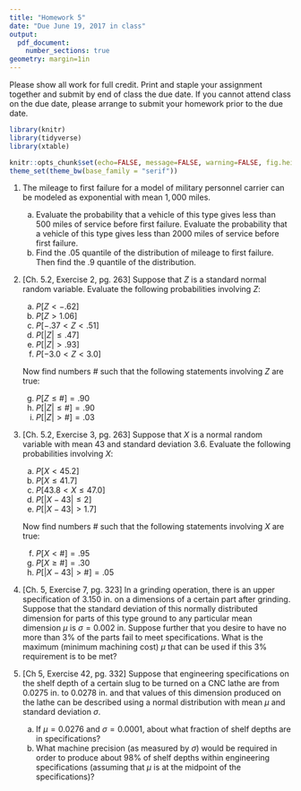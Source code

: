 ```yaml
---
title: "Homework 5"
date: "Due June 19, 2017 in class"
output: 
  pdf_document:
    number_sections: true
geometry: margin=1in
---
```


Please show all work for full credit. Print and staple your assignment together and submit by end of class the due date. If you cannot attend class on the due date, please arrange to submit your homework prior to the due date.

```r
library(knitr)
library(tidyverse)
library(xtable)

knitr::opts_chunk$set(echo=FALSE, message=FALSE, warning=FALSE, fig.height = 2)
theme_set(theme_bw(base_family = "serif"))
```

1. The mileage to first failure for a model of military personnel carrier can be modeled as exponential with mean $1,000$ miles.
    a) Evaluate the probability that a vehicle of this type gives less than $500$ miles of service before first failure. Evaluate the probability that a vehicle of this type gives less than $2000$ miles of service before first failure. 
    b) Find the $.05$ quantile of the distribution of mileage to first failure. Then find the $.9$ quantile of the distribution.
    
1. [Ch. 5.2, Exercise 2, pg. 263] Suppose that $Z$ is a standard normal random variable. Evaluate the following probabilities involving $Z$:
    a) $P[Z < -.62]$
    a) $P[Z > 1.06]$
    a) $P[-.37 < Z < .51]$
    a) $P[|Z| \le .47]$
    a) $P[|Z| > .93]$
    a) $P[-3.0 < Z < 3.0]$
    
    Now find numbers # such that the following statements involving $Z$ are true:
    
    g) $P[Z \le \#] = .90$
    g) $P[|Z| \le \#] = .90$
    g) $P[|Z| > \#] = .03$
    
1. [Ch. 5.2, Exercise 3, pg. 263] Suppose that $X$ is a normal random variable with mean $43$ and standard deviation $3.6$. Evaluate the following probabilities involving $X$:
    a) $P[X < 45.2]$
    a) $P[X \le 41.7]$
    a) $P[43.8 < X \le 47.0]$
    a) $P[|X - 43| \le 2]$
    a) $P[|X - 43| > 1.7]$
    
    Now find numbers # such that the following statements involving $X$ are true:
    
    f) $P[X < \#] = .95$
    g) $P[X \ge \#] = .30$
    h) $P[|X - 43| > \#] = .05$

1. [Ch. 5, Exercise 7, pg. 323] In a grinding operation, there is an upper specification of $3.150$ in. on a dimensions of a certain part after grinding. Suppose that the standard deviation of this normally distributed dimension for parts of this type ground to any particular mean dimension $\mu$ is $\sigma = 0.002$ in. Suppose further that you desire to have no more than $3$% of the parts fail to meet specifications. What is the maximum (minimum machining cost) $\mu$ that can be used if this $3$% requirement is to be met?

1. [Ch 5, Exercise 42, pg. 332] Suppose that engineering specifications on the shelf depth of a certain slug to be turned on a CNC lathe are from $0.0275$ in. to $0.0278$ in. and that values of this dimension produced on the lathe can be described using a normal distribution with mean $\mu$ and standard deviation $\sigma$.
    a) If $\mu = 0.0276$ and $\sigma = 0.0001$, about what fraction of shelf depths are in specifications?
    b) What machine precision (as measured by $\sigma$) would be required in order to produce about $98$% of shelf depths within engineering specifications (assuming that $\mu$ is at the midpoint of the specifications)?
 
